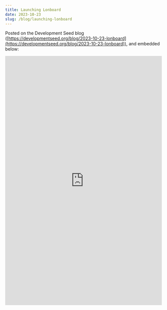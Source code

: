 ```yaml
---
title: Launching Lonboard
date: 2023-10-23
slug: /blog/launching-lonboard
---
```


Posted on the Development Seed blog ([https://developmentseed.org/blog/2023-10-23-lonboard](https://developmentseed.org/blog/2023-10-23-lonboard)), and embedded below:

<iframe
  width="100%"
  height="800"
  frameborder="0"
  allowtransparency="true"
  style={{background: "#FFFFFF"}}
  src="https://developmentseed.org/blog/2023-10-23-lonboard"
></iframe>
